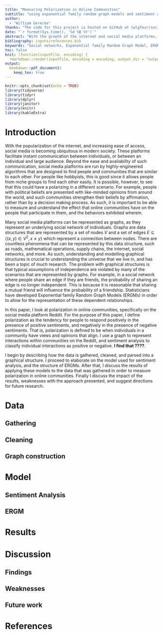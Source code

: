 ```yaml
---
title: "Measuring Polarization in Online Communities"
subtitle: "using exponential family random graph models and sentiment analysis"
author:
  - "William Gerecke"
thanks: "The code for this project is hosted on GitHub at [wlgfour/social_networks](https://github.com/wlgfour/social_networks)"
date: "`r format(Sys.time(), '%d %B %Y')`"
abstract: "With the growth of the internet and social media platforms, it is increasingly easy for communities of like-minded people to form. This can be good, but often results in people strengthening beliefs by affirmation rather than by a decision making process. In this paper, I use Exponential Random Graph Models and sentiment analysis to measure polarization in online communities, specifically on the site Reddit. **I find that ???**. As such, it is important for companies that make social media sites as well as individuals using the sites to consider the impact of forming homogeneous communities in the future. \\par \\textbf {Keywords:} Social networks, Exponential family Random Graph Model, ERGM, Polarization, Sentiment analysis"
bibliography: inputs/references.bib
keywords: "Social networks, Exponential family Random Graph Model, ERGM, Polarization, Sentiment analysis"
toc: false
knit: (function(inputFile, encoding) {
  rmarkdown::render(inputFile, encoding = encoding, output_dir = "outputs/report") })
output:
  bookdown::pdf_document2:
    keep_tex: true
---
```


```r
knitr::opts_chunk$set(echo = TRUE)
library(tidyverse)
library(tidyr)
library(dplyr)
library(janitor)
library(knitr)
library(kableExtra)
```

\newpage
\tableofcontents 

\newpage
# Introduction

With the popularization of the internet, and increasing ease of access, social media is becoming ubiquitous in modern society. These platforms facilitate instant communication between individuals, or between an individual and large audience. Beyond the ease and availability of such communication, social media platforms are run by highly-engineered algorithms that are designed to find people and communities that are similar to each other. For people like hobbyists, this is good since it allows people from niche groups to find each other easily. It is possible, however, to see that this could have a polarizing in a different scenario. For example, people with political beliefs are presented with like-minded opinions from around the world, and such communities strengthen their beliefs by affirmation, rather than by a decision making process. As such, it is important to be able to measure and understand the effect that online communities have on the people that participate in them, and the behaviors exhibited wherein.

Many social media platforms can be represented as graphs, as they represent an underlying social network of individuals. Graphs are data structures that are represented by a set of nodes $V$ and a set of edges $E\subseteq\{(x,y)\in V^2,x\not=y\}$ which represent a connection between nodes. There are countless phenomena that can be represented by this data structure, such as roads, mathematical operations, supply chains, the internet, social networks, and more. As such, understanding and modelling graphical structures is crucial to understanding the universe that we live in, and has been a topic of much research. The problem with graphical structures is that typical assumptions of independence are violated by many of the scenarios that are represented by graphs. For example, in a social network where people share an edge if they are friends, the probability of sharing an edge is no longer independent. This is because it is reasonable that sharing a mutual friend will influence the probability of a friendship. Statisticians have developed Exponential family Random Graph Models (ERGMs) in order to allow for the representation of these dependent relationships.

In this paper, I look at polarization in online communities, specifically on the social media platform Reddit. For the purpose of this paper, I define polarization as the tendency for people to respond positively in the presence of positive sentiments, and negatively in the presence of negative sentiments. That is, polarization is defined to be when individuals in a community have views and opinions that align. I use a graph to represent interactions within communities on the Reddit, and sentiment analysis to classify individual interactions as positive or negative. **I find that ????**.

I begin by describing how the data is gathered, cleaned, and parsed into a graphical structure. I proceed to elaborate on the model used for sentiment analysis, and the structure of ERGMs. After that, I discuss the results of applying these models to the data that was gathered in order to measure polarization in online communities. Finally I discuss the impact of the results, weaknesses with the approach presented, and suggest directions for future research.


# Data
## Gathering

## Cleaning

## Graph construction



# Model
## Sentiment Analysis

## ERGM



# Results



# Discussion
## Findings

## Weaknesses

## Future work


\newpage
# References
<div id="refs"></div>





